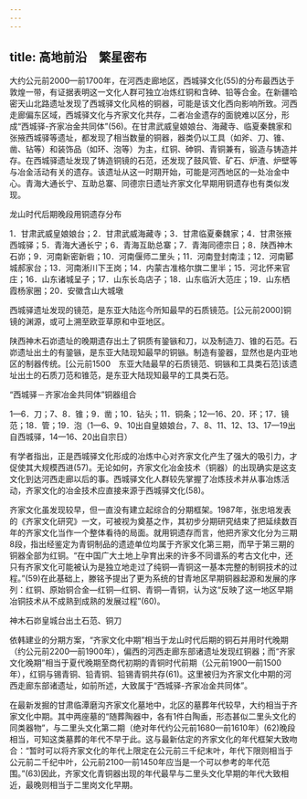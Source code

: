 ```yaml
---
---
---
```

title: 高地前沿　繁星密布
---




大约公元前2000—前1700年，在河西走廊地区，西城驿文化(55)的分布最西达于敦煌一带，有证据表明这一文化人群可独立冶炼红铜和含砷、铅等合金。在新疆哈密天山北路遗址发现了西城驿文化风格的铜器，可能是该文化西向影响所致。河西走廊偏东区域，西城驿文化与齐家文化共存，二者冶金遗存的面貌难以区分，形成“西城驿-齐家冶金共同体”(56)。在甘肃武威皇娘娘台、海藏寺、临夏秦魏家和张掖西城驿等遗址，都发现了相当数量的铜器，器类仍以工具（如斧、刀、锥、凿、钻等）和装饰品（如环、泡等）为主，红铜、砷铜、青铜兼有，锻造与铸造并存。在西城驿遗址发现了铸造铜镜的石范，还发现了鼓风管、矿石、炉渣、炉壁等与冶金活动有关的遗存。该遗址从这一时期开始，可能是河西地区的一处冶金中心。青海大通长宁、互助总寨、同德宗日遗址齐家文化早期用铜遗存也有类似发现。

龙山时代后期晚段用铜遗存分布

1．甘肃武威皇娘娘台；2．甘肃武威海藏寺；3．甘肃临夏秦魏家；4．甘肃张掖西城驿；5．青海大通长宁；6．青海互助总寨；7．青海同德宗日；8．陕西神木石峁；9．河南新密新砦；10．河南偃师二里头；11．河南登封南洼；12．河南郾城郝家台；13．河南淅川下王岗；14．内蒙古准格尔旗二里半；15．河北怀来官庄；16．山东诸城呈子；17．山东长岛店子；18．山东临沂大范庄；19．山东栖霞杨家圈；20．安徽含山大城墩



西城驿遗址发现的镜范，是东亚大陆迄今所知最早的石质镜范。[公元前2000]铜镜的渊源，或可上溯至欧亚草原和中亚地区。

陕西神木石峁遗址的晚期遗存出土了铜质有銎镞和刀，以及制造刀、锥的石范。石峁遗址出土的有銎镞，是东亚大陆现知最早的铜镞。制造有銎器，显然也是内亚地区的制器传统。[公元前1500　东亚大陆最早的石质镜范、铜镞和工具类石范]该遗址出土的石质刀范和锥范，是东亚大陆现知最早的工具类石范。

“西城驿－齐家冶金共同体”铜器组合

1—6．刀；7、8．锥；9．凿；10．钻头；11．铜条；12—16、20．环；17．镜范；18．管；19．泡（1—6、9、10出自皇娘娘台，7、8、11、12、13、17—19出自西城驿，14—16、20出自宗日）



有学者指出，正是西城驿文化形成的冶炼中心对齐家文化产生了强大的吸引力，才促使其大规模西进(57)。无论如何，齐家文化冶金技术（铜器）的出现确实是这支文化到达河西走廊以后的事。西城驿文化人群较先掌握了冶炼技术并从事冶炼活动，齐家文化的冶金技术应直接来源于西城驿文化(58)。

齐家文化虽发现较早，但一直没有建立起综合的分期框架。1987年，张忠培发表的《齐家文化研究》一文，可被视为奠基之作，其初步分期研究结束了把延续数百年的齐家文化当作一个整体看待的局面。就用铜遗存而言，他把齐家文化分为三期8段，指出经鉴定为青铜制品的遗迹单位均属于齐家文化第三期，而早于第三期的铜器全部为红铜。“在中国广大土地上孕育出来的许多不同谱系的考古文化中，还只有齐家文化可能被认为是独立地走过了纯铜—青铜这一基本完整的制铜技术的过程。”(59)在此基础上，滕铭予提出了更为系统的甘青地区早期铜器起源和发展的序列：红铜、原始铜合金—红铜—红铜、青铜—青铜，认为这“反映了这一地区早期冶铜技术从不成熟到成熟的发展过程”(60)。

神木石峁皇城台出土石范、铜刀



依韩建业的分期方案，“齐家文化中期”相当于龙山时代后期的铜石并用时代晚期（约公元前2200—前1900年），偏西的河西走廊东部诸遗址发现红铜器；而“齐家文化晚期”相当于夏代晚期至商代初期的青铜时代前期（公元前1900—前1500年），红铜与锡青铜、铅青铜、铅锡青铜共存(61)。这里被归为齐家文化中期的河西走廊东部诸遗址，如前所述，大致属于“西城驿-齐家冶金共同体”。

在最新发掘的甘肃临潭磨沟齐家文化墓地中，北区的墓葬年代较早，大约相当于齐家文化中期。其中两座墓的“随葬陶器中，各有1件白陶盉，形态甚似二里头文化的同类器物”，与二里头文化第二期（绝对年代约公元前1680—前1610年）(62)晚段相当，可知这类墓葬的年代不早于此。这与最新估定的齐家文化的年代框架大致吻合：“暂时可以将齐家文化的年代上限定在公元前三千纪末叶，年代下限则相当于公元前二千纪中叶，公元前2100—前1450年应当是一个可以参考的年代范围。”(63)因此，齐家文化青铜器出现的年代最早与二里头文化早期的年代大致相近，最晚则相当于二里岗文化早期。